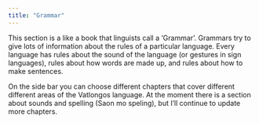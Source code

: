 ```yaml
---
title: "Grammar"
---
```


This section is a like a book that linguists call a ‘Grammar’. Grammars try to give lots of information about the rules of a particular language. Every language has rules about the sound of the language (or gestures in sign languages), rules about how words are made up, and rules about how to make sentences.

On the side bar you can choose different chapters that cover different different areas of the Vatlongos language. At the moment there is a section about sounds and spelling (Saon mo speling), but I’ll continue to update more chapters.
